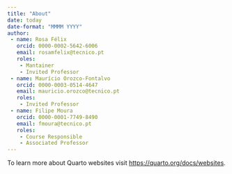 ```yaml
---
title: "About"
date: today
date-format: "MMMM YYYY"
author:
 - name: Rosa Félix
   orcid: 0000-0002-5642-6006
   email: rosamfelix@tecnico.pt
   roles:
    - Mantainer
    - Invited Professor
 - name: Maurício Orozco-Fontalvo
   orcid: 0000-0003-0514-4647
   email: mauricio.orozco@tecnico.pt
   roles:
    - Invited Professor
 - name: Filipe Moura
   orcid: 0000-0001-7749-8490
   email: fmoura@tecnico.pt
   roles:
    - Course Responsible
    - Associated Professor
---
```


To learn more about Quarto websites visit <https://quarto.org/docs/websites>.
